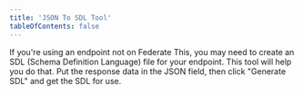 ```yaml
---
title: 'JSON To SDL Tool'
tableOfContents: false
---
```






If you're using an endpoint not on Federate This, you may need to create an SDL (Schema Definition Language) file for your endpoint. This tool will help you do that. Put the response data in the JSON field, then click "Generate SDL" and get the SDL for use.



<Env />

<JsonToSDL client:load />


